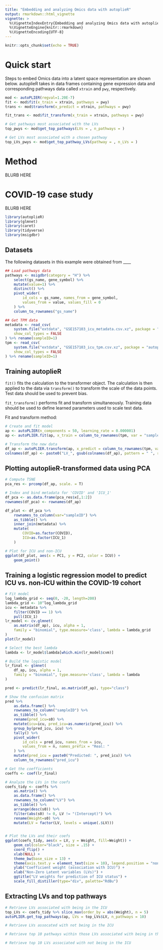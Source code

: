 ```yaml
---
title: "Embedding and analyzing Omics data with autoplieR"
output: rmarkdown::html_vignette
vignette: >
  %\VignetteIndexEntry{Embedding and analyzing Omics data with autoplieR}
  %\VignetteEngine{knitr::rmarkdown}
  %\VignetteEncoding{UTF-8}
---
```


```r
knitr::opts_chunk$set(echo = TRUE)
```


# Quick start

Steps to embed Omics data into a latent space representation are shown below. autoplieR takes in data frames containing gene expression data and corresponding pathways data called `xtrain` and `pwy`, respectively. 

```r
mod <- autoPLIER(regval=1.20E-7)
fit <- mod$fit(x_train = xtrain, pathways = pwy)
trans <- mod$transform(x_predict = xtrain, pathways = pwy)

fit_trans <- mod$fit_transform(x_train = xtrain, pathways = pwy)

# Get pathways most associated with the LVs
top_pwys <- mod$get_top_pathways(LVs = , n_pathways = )

# Get LVs most associated with a chosen pathway
top_LVs_pwys <- mod$get_top_pathway_LVs(pathway = , n_LVs = )
```


# Method

BLURB HERE


# COVID-19 case study

BLURB HERE

```r
library(autoplieR)
library(glmnet)
library(caret)
library(tidyverse)
library(msigdbr)
```


## Datasets

The following datasets in this example were obtained from ____

```r
## Load pathways data
pathways <- msigdbr(category = "H") %>% 
    select(gs_name, gene_symbol) %>% 
    mutate(value=1) %>% 
    distinct() %>% 
    pivot_wider(
        id_cols = gs_name, names_from = gene_symbol,
        values_from = value, values_fill = 0
    ) %>% 
    column_to_rownames("gs_name")

## Get TPM data
metadata <- read_csv(
    system.file("extdata", "GSE157103_icu_metadata.csv.xz", package = "autoplieR"), 
    show_col_types = FALSE
) %>% rename(sampleID=1)
tpm <- read_csv(
    system.file("extdata", "GSE157103_icu_tpm.csv.xz", package = "autoplieR"), 
    show_col_types = FALSE
) %>% rename(sampleID=1)
```


## Training autoplieR

`fit()` fits the calculation to the transformer object. The calculation is then applied to the data via `transform()` to transform the scale of the data points. Test data should be used to prevent bias.

`fit_transform()` performs fit and transform simultaneously. Training data should be used to define learned parameters used to scale test data.

Fit and transform method:
```r
# Create and fit model
ap <- autoPLIER(n_components = 50, learning_rate = 0.000001)
ap <- autoPLIER.fit(ap, x_train = column_to_rownames(tpm, var = "sampleID"), pathways = pathways, verbose = 0)

# Transform the new data
df_ap <- autoPLIER.transform(ap, x_predict = column_to_rownames(tpm, var = "sampleID"), pathways = pathways)
colnames(df_ap) <- paste0("LV_", gsub(colnames(df_ap), pattern = " ", replacement = ""))
```


## Plotting autoplieR-transformed data using PCA

```r
# Compute TSNE
pca_res <- prcomp(df_ap, scale. = T)

# Index and bind metadata for 'COVID' and 'ICU_1'
df_pca <- as.data.frame(pca_res$x[,1:2])
rownames(df_pca) <- rownames(df_ap)

df_plot <- df_pca %>%
    rownames_to_column(var="sampleID") %>% 
    as_tibble() %>% 
    inner_join(metadata) %>% 
    mutate(
        COVID=as.factor(COVID),
        ICU=as.factor(ICU_1)
    )

# Plot for ICU and non-ICU
ggplot(df_plot, aes(x = PC1, y = PC2, color = ICU)) +
    geom_point()
```


## Training a logistic regression model to predict ICU vs. non-ICU within the COVID-19 cohort

```r
# Fit model 
log_lambda_grid <- seq(0, -20, length=200) 
lambda_grid <- 10^log_lambda_grid
icu <- metadata %>% 
    filter(COVID == 1) %>% 
    pull(ICU_1)
lr_model <- cv.glmnet(
    as.matrix(df_ap), icu, alpha = 1, 
    family = "binomial", type.measure='class', lambda = lambda_grid
)
plot(lr_model)

```

```r

# Select the best lambda
lambda <- lr_model$lambda[which.min(lr_model$cvm)]

# Build the logistic model
lr_final <- glmnet(
    df_ap, icu, alpha = 1,
    family = "binomial", type.measure='class', lambda = lambda
)

pred <- predict(lr_final, as.matrix(df_ap), type="class")

# Show the confusion matrix
pred %>% 
    as.data.frame() %>% 
    rownames_to_column("sampleID") %>% 
    as_tibble() %>% 
    rename(pred_icu=s0) %>% 
    mutate(icu=icu, pred_icu=as.numeric(pred_icu)) %>% 
    group_by(pred_icu, icu) %>% 
    tally() %>%
    pivot_wider(
        id_cols = pred_icu, names_from = icu, 
        values_from = n, names_prefix = "Real: "
    ) %>% 
    mutate(pred_icu = paste0("Predicted: ", pred_icu)) %>% 
    column_to_rownames("pred_icu")
```

```r
# Get the coefficients
coeffs <- coef(lr_final)

# Analyze the LVs in the coefs
coefs_tidy <- coeffs %>% 
    as.matrix() %>% 
    as.data.frame() %>% 
    rownames_to_column("LV") %>% 
    as_tibble() %>% 
    arrange(desc(s0)) %>% 
    filter(abs(s0) != 0, LV != "(Intercept)") %>% 
    rename(Weight=s0) %>% 
    mutate(LV = factor(LV, levels = unique(.$LV)))
    

# Plot the LVs and their coefs
ggplot(coefs_tidy, aes(x = LV, y = Weight, fill=Weight)) +
    geom_col(color="black", size = .15) +
    coord_flip() +
    xlab(NULL) +
    theme_bw(base_size = 13) +
    theme(axis.text.y = element_text(size = 10), legend.position = "none") +
    ylab("Coefficient weight (association with ICU)") +
    xlab("Non-Zero Latent variables (LVs)") +
    ggtitle("LV weights for prediction of ICU status") +
    scale_fill_distiller(type="div", palette="RdBu") 
```



## Extracting LVs and top pathways

```r
# Retrieve LVs associated with being in the ICU
top_LVs <- coefs_tidy %>% slice_max(order_by = abs(Weight), n = 5)
autoPLIER.get_top_pathways(ap, LVs = top_LVs$LV, n_pathways = 10)

# Retrieve LVs assocated with not being in the ICU

# Retrieve top 10 pathways within those LVs associated with being in the ICU

# Retrieve top 10 LVs associated with not being in the ICU
```














